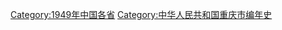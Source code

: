 {{Catmore}}

[[Category:1949年中国各省|Category:1949年中国各省]]
[[Category:中华人民共和国重庆市编年史|Category:中华人民共和国重庆市编年史]]